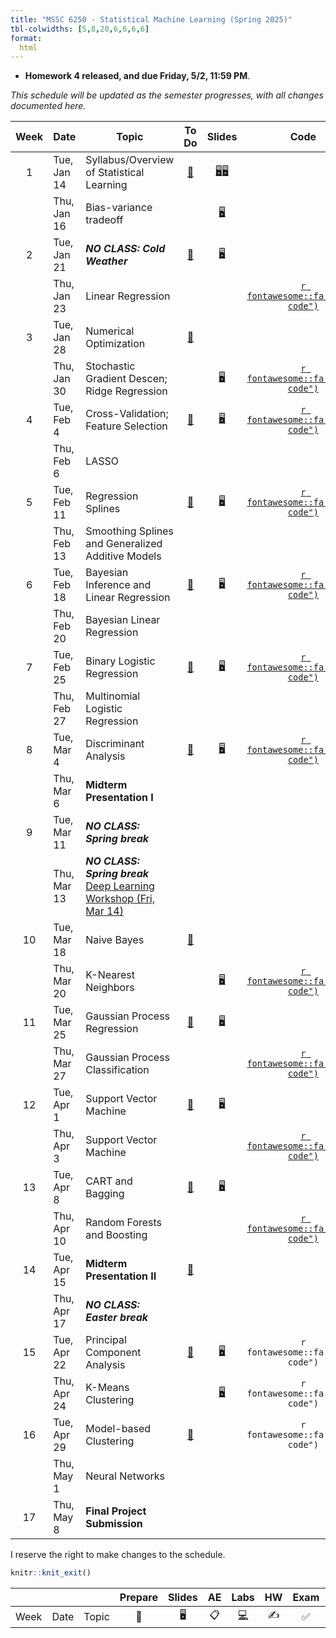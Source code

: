 ```yaml
---
title: "MSSC 6250 - Statistical Machine Learning (Spring 2025)"
tbl-colwidths: [5,8,20,6,6,6,6]
format:
  html
---
```


-   **Homework 4 released, and due Friday, 5/2, 11:59 PM**.

*This schedule will be updated as the semester progresses, with all changes documented here.*

::: column-screen-inset-right
| Week | Date | Topic | To Do | Slides | Code | Homework | Project |
|:-------:|---------|---------|:-------:|:-------:|:-------:|:-------:|:-------:|
| 1 | Tue, Jan 14 | Syllabus/Overview of Statistical Learning | [📖](/weeks/week-1.html "Week 1") | [🖥️](slides/01-syllabus.html "Syllabus")[🖥️](slides/02-overview.html "Overview") |  |  |  |
|  | Thu, Jan 16 | Bias-variance tradeoff |  | [🖥️](slides/03-bias-var.html "bias-var-tradeoff") |  |  |  |
| 2 | Tue, Jan 21 | ***NO CLASS: Cold Weather*** | [📖](/weeks/week-2.html "Week 2") | [🖥️](slides/04-lin-reg.html "Linear regression") |  |  |  |
|  | Thu, Jan 23 | Linear Regression |  |  | [`r fontawesome::fa("file-code")`](code/04-linear-reg-code.html "04-linear-reg-code") |  |  |
| 3 | Tue, Jan 28 | Numerical Optimization | [📖](/weeks/week-3.html "Week 3") |  |  | [✍️ HW1](/hw/hw-1.html "Homework 1") |  |
|  | Thu, Jan 30 | Stochastic Gradient Descen; Ridge Regression |  | [🖥️](slides/05-ridge-cv.html "Ridge regression and cross validation") | [`r fontawesome::fa("file-code")`](code/05-ridge-cv-code.html "05-ridge-cv-code") |  |  |
| 4 | Tue, Feb 4 | Cross-Validation; Feature Selection | [📖](/weeks/week-4.html "Week 4") | [🖥️](slides/06-lasso-vs.html "06-lasso-vs") | [`r fontawesome::fa("file-code")`](code/06-lasso-vs-code.html "06-lasso-vs-code") |  |  |
|  | Thu, Feb 6 | LASSO |  |  |  |  |  |
| 5 | Tue, Feb 11 | Regression Splines | [📖](/weeks/week-5.html "Week 5") | [🖥️](slides/07-splines.html "07-splines") | [`r fontawesome::fa("file-code")`](code/07-splines-code.html "07-splines-code") |  |  |
|  | Thu, Feb 13 | Smoothing Splines and Generalized Additive Models |  |  |  | HW 1 Due |  |
| 6 | Tue, Feb 18 | Bayesian Inference and Linear Regression | [📖](/weeks/week-6.html "Week 6") | [🖥️](slides/08-bayes.html "08-bayes") | [`r fontawesome::fa("file-code")`](code/08-bayes-code.html "08-bayes-code") | [✍️ HW2](/hw/hw-2.html "Homework 2") |  |
|  | Thu, Feb 20 | Bayesian Linear Regression |  |  |  |  | [✅](present-description.html#timeline-and-things-to-do "Midterm presentation 1") Team up Due |
| 7 | Tue, Feb 25 | Binary Logistic Regression | [📖](/weeks/week-7.html "Week 7") | [🖥️](slides/09-class-glm.html "09-class-glm") | [`r fontawesome::fa("file-code")`](code/09-class-glm-code.html "09-class-glm-code") |  |  |
|  | Thu, Feb 27 | Multinomial Logistic Regression |  |  |  | HW 2 Due | [✅](present-description.html#proposal "Midterm presentation 1") Proposal Due |
| 8 | Tue, Mar 4 | Discriminant Analysis | [📖](/weeks/week-8.html "Week 8") | [🖥️](slides/10-generative.html "10-generative") | [`r fontawesome::fa("file-code")`](code/10-generative-code.html "10-generative-code") |  |  |
|  | Thu, Mar 6 | **Midterm Presentation I** |  |  |  | [✍️ HW3](/hw/hw-3.html "Homework 3") | [✅](present-description.html#materials "Midterm presentation 1") Materials Due |
| 9 | Tue, Mar 11 | ***NO CLASS: Spring break*** |  |  |  |  |  |
|  | Thu, Mar 13 | ***NO CLASS: Spring break*** [Deep Learning Workshop (Fri, Mar 14)](https://web.cvent.com/event/c428cad1-0152-4fb8-adb5-926b6f5650cd/summary) |  |  |  |  |  |
| 10 | Tue, Mar 18 | Naive Bayes | [📖](/weeks/week-10.html "Week 10") |  |  |  |  |
|  | Thu, Mar 20 | K-Nearest Neighbors |  | [🖥️](slides/11-knn.html "11-knn") | [`r fontawesome::fa("file-code")`](code/11-knn-code.html "11-knn-code") |  |  |
| 11 | Tue, Mar 25 | Gaussian Process Regression | [📖](/weeks/week-11.html "Week 11") | [🖥️](slides/12-gp.html "12-gp") |  |  |  |
|  | Thu, Mar 27 | Gaussian Process Classification |  |  | [`r fontawesome::fa("file-code")`](code/12-gp-code.html "12-gp-code") |  |  |
| 12 | Tue, Apr 1 | Support Vector Machine | [📖](/weeks/week-12.html "Week 11") | [🖥️](slides/13-svm.html "13-svm") |  |  |  |
|  | Thu, Apr 3 | Support Vector Machine |  |  | [`r fontawesome::fa("file-code")`](code/13-svm-code.html "13-svm-code") | HW 3 Due |  |
| 13 | Tue, Apr 8 | CART and Bagging | [📖](/weeks/week-13.html "Week 13") | [🖥️](slides/14-tree.html "14-tree") |  |  | Proposal-2 Due |
|  | Thu, Apr 10 | Random Forests and Boosting |  |  | [`r fontawesome::fa("file-code")`](code/14-tree-code.html "14-tree-code") | [✍️ HW4](/hw/hw-4.html "hw-4") |  |
| 14 | Tue, Apr 15 | **Midterm Presentation II** | [📖](present-work-2.html "present-work-2") |  |  |  | [✅](present-description-2.html#proposal "Presentation II Guideline") Project-2 Guideline |
|  | Thu, Apr 17 | ***NO CLASS: Easter break*** |  |  |  |  |  |
| 15 | Tue, Apr 22 | Principal Component Analysis | [📖](/weeks/week-15.html "Week 15") | [🖥️](slides/15-pca.html "15-pca") | `r fontawesome::fa("file-code")` |  |  |
|  | Thu, Apr 24 | K-Means Clustering |  | [🖥️](slides/16-clustering.html "16-clustering") | `r fontawesome::fa("file-code")` |  |  |
| 16 | Tue, Apr 29 | Model-based Clustering | [📖](/weeks/week-16.html "Week 16") |  | `r fontawesome::fa("file-code")` |  |  |
|  | Thu, May 1 | Neural Networks |  |  |  | HW 4 Due |  |
| 17 | Thu, May 8 | **Final Project Submission** |  |  |  |  | [✅](project-description.html "Final project guideline") Final project guideline |
:::

I reserve the right to make changes to the schedule.

```r
knitr::knit_exit()
```

|   |   |   | Prepare | Slides | AE | Labs | HW | Exam | Project |
|--------|--------|--------|:------:|:------:|:------:|:------:|:------:|:------:|:------:|
| Week | Date | Topic | 📖 | 🖥️ | 📋 | [💻](https://sakai.duke.edu/samigo-app/servlet/Login?id=6fa7ebf3-01af-42a6-91ba-3e813d3901221641094171786) | ✍️ | ✅ | 📂 |
